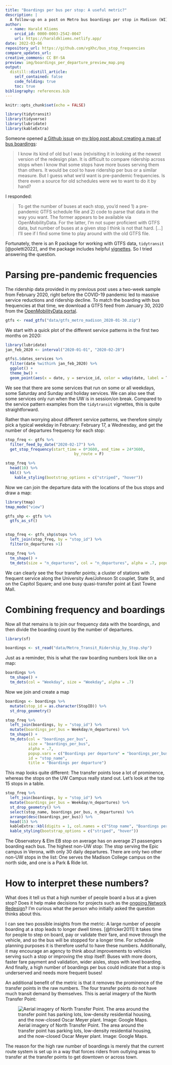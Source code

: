 ```yaml
---
title: "Boardings per bus per stop: A useful metric?"
description: |
  A follow-up on a post on Metro bus boardings per stop in Madison (WI)
author:
  - name: Harald Kliems 
    orcid_id: 0000-0003-2542-0047
    url: https://haraldkliems.netlify.app/
date: 2022-03-06
repository_url: https://github.com/vgXhc/bus_stop_frequencies
compare_updates_url:
creative_commons: CC BY-SA
preview: img/boardings_per_departure_preview_map.png
output: 
  distill::distill_article:
    self_contained: false
    code_folding: true
    toc: true
bibliography: references.bib
---
```


```r
knitr::opts_chunk$set(echo = FALSE)
```

```r
library(tidytransit)
library(tidyverse)
library(lubridate)
library(kableExtra)
```

Someone opened [a Github issue](https://github.com/vgXhc/metro_boardings/issues/1) on [my blog post about creating a map of bus boardings](https://haraldkliems.netlify.app/posts/bus-boardings-in-madison/):

> I know its kind of old but I was (re)visiting it in looking at the newest version of the redesign plan. It is difficult to compare ridership across stops when I know that some stops have more buses serving them than others. It would be cool to have ridership per bus or a similar measure. But I guess what we'd want is pre-pandemic frequencies. Is there even a source for old schedules were we to want to do it by hand?

I responded:

> To get the number of buses at each stop, you'd need 1) a pre-pandemic GTFS schedule file and 2) code to parse that data in the way you want. The former appears to be available via OpenMobilityData. For the latter, I'm not super proficient with GTFS data, but number of buses at a given stop I think is not that hard. \[...\] I'll see if I find some time to play around with the old GTFS file.

Fortunately, there is an R package for working with GTFS data, `tidytransit` [@poletti2022], and the package includes helpful [vignettes](https://cran.r-project.org/web/packages/tidytransit/vignettes/frequency.html). So I tried answering the question.

# Parsing pre-pandemic frequencies

The ridership data provided in my previous post uses a two-week sample from February 2020, right before the COVID-19 pandemic led to massive service reductions and ridership decline. To match the boarding with bus frequencies at that time, we download a GTFS feed from January 30, 2020 from the [OpenMobilityData portal](https://openmobilitydata.org/p/metro-transit-madison/181).

```r
gtfs <- read_gtfs("data/gtfs_metro_madison_2020-01-30.zip")
```

We start with a quick plot of the different service patterns in the first two months on 2020:

```r
library(lubridate)
jan_feb_2020 <- interval("2020-01-01", "2020-02-28")

gtfs$.$dates_services %>% 
  filter(date %within% jan_feb_2020) %>% 
  ggplot() + 
  theme_bw() + 
  geom_point(aes(x = date, y = service_id, color = wday(date, label = T)), size = 2)
```

We see that there are some services that run on some or all weekdays, some Saturday and Sunday and holiday services. We can also see that some services only run when the UW is in session/on break. Compared to the service pattern examples from the `tidytransit` vignettes, this is quite straightforward.

Rather than worrying about different service patterns, we therefore simply pick a typical weekday in February: February 17, a Wednesday, and get the number of departures frequency for each stop:

```r
stop_freq <- gtfs %>% 
  filter_feed_by_date("2020-02-17") %>% 
  get_stop_frequency(start_time = 0*3600, end_time = 24*3600, 
                              by_route = F)

stop_freq %>%
  head(10) %>% 
  kbl() %>% 
    kable_styling(bootstrap_options = c("striped", "hover"))

```

Now we can join the departure data with the locations of the bus stops and draw a map:

```r
library(tmap)
tmap_mode("view")

gtfs_shp <- gtfs %>% 
  gtfs_as_sf() 


stop_freq <- gtfs_shp$stops %>% 
  left_join(stop_freq, by = "stop_id") %>% 
  filter(n_departures >1) 

stop_freq %>% 
  tm_shape() +
  tm_dots(size = "n_departures", col = "n_departures", alpha = .7, popup.vars = c( "# daily departures" = "n_departures"), id = "stop_name")

```

We can clearly see the four transfer points; a cluster of stations with frequent service along the University Ave/Johnson St couplet, State St, and on the Capitol Square; and one busy quasi-transfer point at East Towne Mall.

# Combining frequency and boardings

Now all that remains is to join our frequency data with the boardings, and then divide the boarding count by the number of departures.

```r
library(sf)

boardings <- st_read("data/Metro_Transit_Ridership_by_Stop.shp")
```

Just as a reminder, this is what the raw boarding numbers look like on a map:

```r
boardings %>% 
  tm_shape() +
  tm_dots(col = "Weekday", size = "Weekday", alpha = .7)
```

Now we join and create a map

```r
boardings <- boardings %>% 
  mutate(stop_id = as.character(StopID)) %>% 
  st_drop_geometry()

stop_freq %>% 
  left_join(boardings, by = "stop_id") %>% 
  mutate(boardings_per_bus = Weekday/n_departures) %>% 
  tm_shape() +
  tm_dots(col = "boardings_per_bus", 
          size = "boardings_per_bus", 
          alpha = .7, 
          popup.vars = c("Boardings per departure" = "boardings_per_bus", "Weekday departures" = "n_departures", "Weekday boardings" = "Weekday"), 
          id = "stop_name",
          title = "Boardings per departure")

```

This map looks quite different: The transfer points lose a lot of prominence, whereas the stops on the UW Campus really stand out. Let's look at the top 15 stops in a table.

```r
stop_freq %>% 
  left_join(boardings, by = "stop_id") %>% 
  mutate(boardings_per_bus = Weekday/n_departures) %>%
  st_drop_geometry() %>% 
  select(stop_name, boardings_per_bus, n_departures) %>% 
  arrange(desc(boardings_per_bus)) %>% 
  head(15) %>% 
  kableExtra::kbl(digits = 1, col.names = c("Stop name", "Boardings per bus", "Daily departures")) %>% 
  kable_styling(bootstrap_options = c("striped", "hover"))
```

The Observatory & Elm EB stop on average has on average 21 passengers boarding each bus. The highest non-UW stop: The stop serving the Epic campus in Verona, with only 30 daily departures. There are only two other non-UW stops in the list: One serves the Madison College campus on the north side, and one is a Park & Ride lot.

# How to interpret these numbers?

What does it tell us that a high number of people board a bus at a given stop? Does it help make decisions for projects such as the [ongoing Network Redesign](https://www.cityofmadison.com/metro/routes-schedules/transit-network-redesign)? I'm curious what the person who initially asked the question thinks about this.

I can see two possible insights from the metric: A large number of people boarding at a stop leads to longer dwell times. [@fricker2011] It takes time for people to step on board, pay or validate their fare, and move through the vehicle, and so the bus will be stopped for a longer time. For schedule planning purposes it is therefore useful to have these numbers. Additionally, it may encourage an agency to think about improvements to vehicles serving such a stop or improving the stop itself: Buses with more doors, faster fare payment and validation, wider aisles, stops with level boarding. And finally, a high number of boardings per bus could indicate that a stop is underserved and needs more frequent buses!

An additional benefit of the metric is that it removes the prominence of the transfer points in the raw numbers. The four transfer points do not have much transit demand by themselves. This is aerial imagery of the North Transfer Point:

![Aerial imagery of North Transfer Point. The area around the transfer point has parking lots, low-density residential housing, and the now-closed Oscar Meyer plant. Image: Google Maps.](img/north_transfer_point_satellite_imagery.png)

The reason for the high raw number of boardings is merely that the current route system is set up in a way that forces riders from outlying areas to transfer at the transfer points to get downtown or across town.
